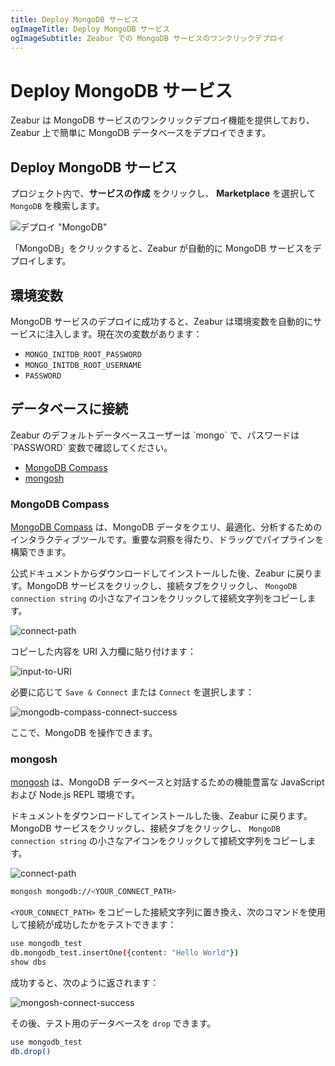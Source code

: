```yaml
---
title: Deploy MongoDB サービス
ogImageTitle: Deploy MongoDB サービス
ogImageSubtitle: Zeabur での MongoDB サービスのワンクリックデプロイ
---
```



# Deploy MongoDB サービス

Zeabur は MongoDB サービスのワンクリックデプロイ機能を提供しており、Zeabur 上で簡単に MongoDB データベースをデプロイできます。

## Deploy MongoDB サービス

プロジェクト内で、**サービスの作成** をクリックし、 **Marketplace** を選択して `MongoDB` を検索します。

![デプロイ "MongoDB"](/databases/mongodb/deploy-mongodb.gif)

「MongoDB」をクリックすると、Zeabur が自動的に MongoDB サービスをデプロイします。

## 環境変数

MongoDB サービスのデプロイに成功すると、Zeabur は環境変数を自動的にサービスに注入します。現在次の変数があります：

- `MONGO_INITDB_ROOT_PASSWORD`
- `MONGO_INITDB_ROOT_USERNAME`
- `PASSWORD`

## データベースに接続

<Callout type="info" emoji="ℹ️">
Zeabur のデフォルトデータベースユーザーは `mongo` で、パスワードは `PASSWORD` 変数で確認してください。
</Callout>

- [MongoDB Compass](https://www.mongodb.com/products/compass)
- [mongosh](https://www.mongodb.com/docs/mongodb-shell/)

### MongoDB Compass

[MongoDB Compass](https://www.mongodb.com/products/compass) は、MongoDB データをクエリ、最適化、分析するためのインタラクティブツールです。重要な洞察を得たり、ドラッグでパイプラインを構築できます。

公式ドキュメントからダウンロードしてインストールした後、Zeabur に戻ります。MongoDB サービスをクリックし、接続タブをクリックし、 `MongoDB connection string` の小さなアイコンをクリックして接続文字列をコピーします。

![connect-path](/databases/mongodb/connect-path.png)

コピーした内容を URI 入力欄に貼り付けます：

![input-to-URI](/databases/mongodb/input-to-URI.png)

必要に応じて `Save & Connect` または `Connect` を選択します：

![mongodb-compass-connect-success](/databases/mongodb/mongodb-compass-connect-success.png)

ここで、MongoDB を操作できます。

### mongosh

[mongosh](https://www.mongodb.com/docs/mongodb-shell/) は、MongoDB データベースと対話するための機能豊富な JavaScript および Node.js REPL 環境です。

ドキュメントをダウンロードしてインストールした後、Zeabur に戻ります。MongoDB サービスをクリックし、接続タブをクリックし、 `MongoDB connection string` の小さなアイコンをクリックして接続文字列をコピーします。

![connect-path](/databases/mongodb/connect-path.png)

```bash
mongosh mongodb://<YOUR_CONNECT_PATH>
```

`<YOUR_CONNECT_PATH>` をコピーした接続文字列に置き換え、次のコマンドを使用して接続が成功したかをテストできます：

```bash
use mongodb_test
db.mongodb_test.insertOne({content: "Hello World"})
show dbs
```

成功すると、次のように返されます：

![mongosh-connect-success](/databases/mongodb/mongosh-connect-success.png)

その後、テスト用のデータベースを `drop` できます。

```bash
use mongodb_test
db.drop()
```